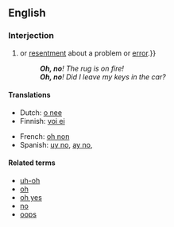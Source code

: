 ==English==

===Interjection===
{{en-intj|pos=[[Oh]] [[no]]}}

# {{non-gloss definition|An exclamation or expression of [[alarm]], [[concern]]{{,}} or [[resentment]] about a problem or [[error]].}}
#: '''''Oh, no'''! The rug is on fire!''
#: '''''Oh, no'''! Did I leave my keys in the car?''

====Translations====
{{trans-top|exclamation of alarm or concern}}
* Dutch: [[o nee]]
* Finnish: [[voi ei]]
{{trans-mid}}
* French: [[oh non]]
* Spanish: [[uy no]], [[ay no]],  {{t+|es|ca}}
{{trans-bottom}}

====Related terms====
* [[uh-oh]]
* [[oh]]
* [[oh yes]]
* [[no]]
* [[oops]]